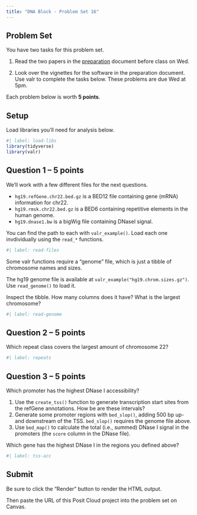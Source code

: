 ```yaml
---
title: "DNA Block - Problem Set 16"
---
```


## Problem Set

You have two tasks for this problem set.

1. Read the two papers in the [preparation](prepare/prepare-17.qmd) document before class on Wed.

2. Look over the vignettes for the software in the preparation document. Use valr to complete the tasks below. These problems are due Wed at 5pm.

Each problem below is worth **5 points**.

## Setup

Load libraries you'll need for analysis below.

```r
#| label: load-libs
library(tidyverse)
library(valr)
```

## Question 1 -- 5 points

We'll work with a few different files for the next questions.

- `hg19.refGene.chr22.bed.gz` is a BED12 file containing gene (mRNA) information for chr22.
- `hg19.rmsk.chr22.bed.gz` is a BED6 containing repetitive elements in the human genome.
- `hg19.dnase1.bw` is a bigWig file containing DNaseI signal.

You can find the path to each with `valr_example()`. Load each one invdividually using the `read_*` functions.

```r
#| label: read-files
```

Some valr functions require a "genome" file, which is just a tibble of chromosome names and sizes.

The hg19 genome file is available at `valr_example("hg19.chrom.sizes.gz")`. Use `read_genome()` to load it.

Inspect the tibble. How many columns does it have? What is the largest chromosome?

```r
#| label: read-genome
```

## Question 2 -- 5 points
 
Which repeat class covers the largest amount of chromosome 22?

```r
#| label: repeats
```

## Question 3 -- 5 points

Which promoter has the highest DNase I accessibility?

1. Use the `create_tss()` function to generate transcription start sites from the refGene annotations. How be are these intervals?
2. Generate some promoter regions with `bed_slop()`, adding 500 bp up- and downstream of the TSS. `bed_slop()` requires the genome file above.
3. Use `bed_map()` to calculate the total (i.e., summed) DNase I signal in the promoters (the `score` column in the DNase file).

Which gene has the highest DNase I in the regions you defined above?

```r
#| label: tss-acc
```

## Submit

Be sure to click the "Render" button to render the HTML output.

Then paste the URL of this Posit Cloud project into the problem set on Canvas.
